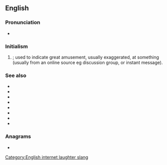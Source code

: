 {{also|lmao}}
==English==

===Pronunciation===
* {{IPA|/ɛlˌɛmˌeɪˈoʊ/|/ləˈmaʊ/|/ˈɛlˌmaʊ/|lang=en}}

===Initialism===
{{rfc-header|Initialism}}
{{head|en|initialism}}

# {{lb|en|Internet slang}} {{initialism of|[[laughing]] my [[ass]] off|nodot=1}}; used to indicate great amusement, usually exaggerated, at something (usually from an online source eg discussion group, or instant message).

===See also===
* {{l|en|LOL}}
* {{l|en|LMFAO}}
* {{l|en|LMDO}}
* {{l|en|LMVO}}
* {{l|en|LMNO}}
* {{l|en|ROFL}}
* {{l|en|ROFLMAO}}
* {{l|en|roflcopter}}

===Anagrams===
* {{anagrams|en|a=almo|AMLO|Malo|loam|loma|malo|mola}}

[[Category:English internet laughter slang]]